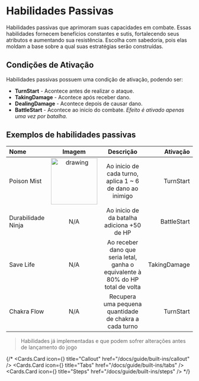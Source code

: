 
# Habilidades Passivas

Habilidades passivas que aprimoram suas capacidades em combate. 
Essas habilidades fornecem benefícios constantes e sutis, fortalecendo seus atributos e aumentando sua resistência. 
Escolha com sabedoria, pois elas moldam a base sobre a qual suas estratégias serão construídas.

## Condições de Ativação
Habilidades passivas possuem uma condição de ativação, podendo ser:
* **TurnStart** - Acontece antes de realizar o ataque.
* **TakingDamage** - Acontece após receber dano.
* **DealingDamage** - Acontece depois de causar dano.
* **BattleStart** - Acontece ao inicío do combate. *Efeito é ativado apenas uma vez por batalha.*


## Exemplos de habilidades passivas
| Nome | Imagem | Descrição | Ativação |
| :----- | :----: | :----: | ----: |
| Poison Mist | <img src="/jutsus/passives/poisonMist.webp" alt="drawing" width="125"/> |  Ao inicio de cada turno, aplica 1 ~ 6 de dano ao inimigo   | TurnStart |
| Durabilidade Ninja  | N/A |  Ao inicio de da batalha adiciona +50 de HP | BattleStart |
| Save Life    | N/A |  Ao receber dano que seria letal, ganha o equivalente à 80% do HP total de volta   | TakingDamage |
| Chakra Flow    | N/A |  Recupera uma pequena quantidade de chakra a cada turno | TurnStart |


>Habilidades já implementadas e que podem sofrer alterações antes de lançamento do jogo

{/* <Cards>
  <Cards.Card
    icon={<ArrowBigUpDash />}
    title="Callout"
    href="/docs/guide/built-ins/callout"
  />
  <Cards.Card
    icon={<BicepsFlexed />}
    title="Tabs"
    href="/docs/guide/built-ins/tabs"
  />
  <Cards.Card
    icon={<Flame />}
    title="Steps"
    href="/docs/guide/built-ins/steps"
  />
</Cards> */}
